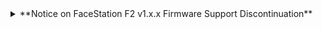 <details>
<summary>**Notice on FaceStation F2 v1.x.x Firmware Support Discontinuation**</summary>

Starting with BioStar 2 v2.9.7, we have enhanced synchronization performance by modifying the process to transmit templates exclusively when synchronizing a user's visual face to the device.

Given the differences in visual face algorithms, FaceStation F2 v1.x.x won't sync well with the new BioStar 2. Therefore, we've decided to end support for FaceStation F2 v1.x.x from BioStar 2 v2.9.7 onward.

If you are currently using FaceStation F2 v1.x.x firmware, kindly upgrade your FaceStation F2 to the latest firmware to utilize BioStar 2 v2.9.7.

The latest firmware can be downloaded from the [Suprema Download Center](https://download.supremainc.com).

</details>